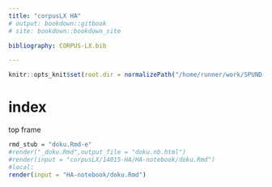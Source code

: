 ```yaml
---
title: "corpusLX HA"
# output: bookdown::gitbook
# site: bookdown::bookdown_site

bibliography: CORPUS-LX.bib

---
```

```r
knitr::opts_knit$set(root.dir = normalizePath("/home/runner/work/SPUND-LX/SPUND-LX/corpusLX/14015-HA"))

```

# index
top frame

```r
rmd_stub = "doku.Rmd-e"
#render("_doku.Rmd",output_file = "doku.nb.html")
#render(input = "corpusLX/14015-HA/HA-notebook/doku.Rmd")
#local:
render(input = "HA-notebook/doku.Rmd")

```